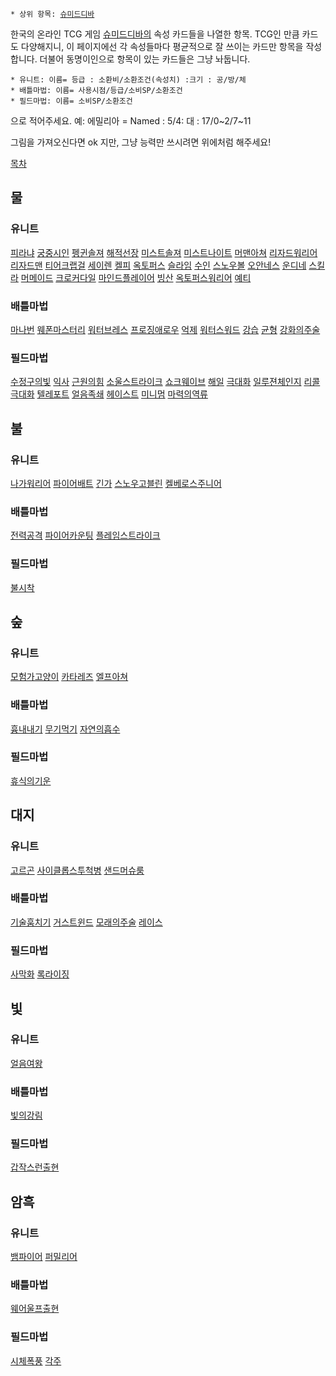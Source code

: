  * 상위 항목: [[슈미드디바]]
한국의 온라인 TCG 게임 [[슈미드디바]]의 속성 카드들을 나열한 항목.
TCG인 만큼 카드도 다양해지니, 이 페이지에선 각 속성들마다 평균적으로 잘 쓰이는 카드만 항목을 작성합니다. 더불어 동명이인으로 항목이 있는 카드들은 그냥 놔둡니다.

 * 유니트: 이름= 등급 : 소환비/소환조건(속성치) :크기 : 공/방/체
 * 배틀마법: 이름= 사용시점/등급/소비SP/소환조건
 * 필드마법: 이름= 소비SP/소환조건

으로 적어주세요.  예: 에밀리아 = Named : 5/4: 대 : 17/0~2/7~11 

그림을 가져오신다면 ok 지만, 그냥 능력만 쓰시려면 위에처럼 해주세요!

[[목차]]

== 물 ==
=== 유니트 ===
[[피라냐]]
[[궁중시인]]
[[펭귄솔져]]
[[해적선장]]
[[미스트솔져]]
[[미스트나이트]]
[[머맨아쳐]]
[[리자드워리어]] 
[[리자드맨]]
[[티어크랩걸]]
[[세이렌]]
[[켈피]]  
[[옥토퍼스]]
[[슬라임]] 
[[수인]] 
[[스노우볼]] 
[[오안네스]] 
[[운디네]] 
[[스킬라]] 
[[머메이드]] 
[[크로커다일]] 
[[마인드플레이어]] 
[[빙산]] 
[[옥토퍼스워리어]]
[[예티]] 
=== 배틀마법 ===
[[마나번]] 
[[웨폰마스터리]] 
[[워터브레스]] 
[[프로징애로우]]
[[억제]]
[[워터스워드]] 
[[강습]] 
[[균형]] 
[[강화의주술]]
=== 필드마법 ===
[[수정구의빛]]
[[익사]]
[[근원의힘]]
[[소울스트라이크]]
[[쇼크웨이브]]
[[해일]] 
[[극대화]]
[[일루젼체인지]] 
[[리콜]] 
[[극대화]] 
[[텔레포트]]
[[얼음족쇄]] 
[[헤이스트]] 
[[미니멈]] 
[[마력의역류]] 

== 불 ==
=== 유니트 ===
[[나가워리어]]
[[파이어배트]]
[[긴가]]
[[스노우고블린]]
[[켈베로스주니어]]
=== 배틀마법 ===
[[전력공격]]
[[파이어카운팅]]
[[플레임스트라이크]]
=== 필드마법 ===
[[불시착]]

== 숲 ==
=== 유니트 ===
[[모험가고양이]]
[[카타레즈]]
[[엘프아쳐]]
=== 배틀마법 ===
[[흉내내기]]
[[무기먹기]]
[[자연의흡수]]
=== 필드마법 ===
[[휴식의기운]]

== 대지 ==
=== 유니트 ===
[[고르곤]]
[[사이클롭스투척병]]
[[샌드머슈룸]]
=== 배틀마법 ===
[[기술훔치기]]
[[거스트윈드]]
[[모래의주술]]
[[레이스]]
=== 필드마법 ===
[[사막화]]
[[록라이징]]

== 빛 ==
=== 유니트 ===
[[얼음여왕]]
=== 배틀마법 ===
[[빛의강림]]
=== 필드마법 ===
[[갑작스런출현]]

== 암흑 ==
=== 유니트 ===
[[뱀파이어]]
[[퍼밀리어]]
=== 배틀마법 ===
[[웨어울프출현]]
=== 필드마법 ===
[[시체폭풍]]
[[각주]]
